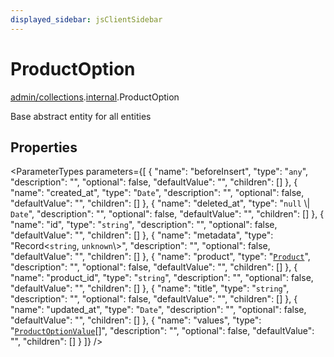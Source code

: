 ```yaml
---
displayed_sidebar: jsClientSidebar
---
```



# ProductOption

[admin/collections](../../modules/admin_collections.mdx).[internal](../../admin_collections/modules/admin_collections.internal.mdx).ProductOption

Base abstract entity for all entities

## Properties

<ParameterTypes parameters={[
  {
    "name": "beforeInsert",
    "type": "`any`",
    "description": "",
    "optional": false,
    "defaultValue": "",
    "children": []
  },
  {
    "name": "created_at",
    "type": "`Date`",
    "description": "",
    "optional": false,
    "defaultValue": "",
    "children": []
  },
  {
    "name": "deleted_at",
    "type": "``null`` \\| `Date`",
    "description": "",
    "optional": false,
    "defaultValue": "",
    "children": []
  },
  {
    "name": "id",
    "type": "`string`",
    "description": "",
    "optional": false,
    "defaultValue": "",
    "children": []
  },
  {
    "name": "metadata",
    "type": "Record<`string`, `unknown`\\>",
    "description": "",
    "optional": false,
    "defaultValue": "",
    "children": []
  },
  {
    "name": "product",
    "type": "[`Product`](admin_collections.internal.Product.mdx)",
    "description": "",
    "optional": false,
    "defaultValue": "",
    "children": []
  },
  {
    "name": "product_id",
    "type": "`string`",
    "description": "",
    "optional": false,
    "defaultValue": "",
    "children": []
  },
  {
    "name": "title",
    "type": "`string`",
    "description": "",
    "optional": false,
    "defaultValue": "",
    "children": []
  },
  {
    "name": "updated_at",
    "type": "`Date`",
    "description": "",
    "optional": false,
    "defaultValue": "",
    "children": []
  },
  {
    "name": "values",
    "type": "[`ProductOptionValue`](admin_collections.internal.ProductOptionValue.mdx)[]",
    "description": "",
    "optional": false,
    "defaultValue": "",
    "children": []
  }
]} />
